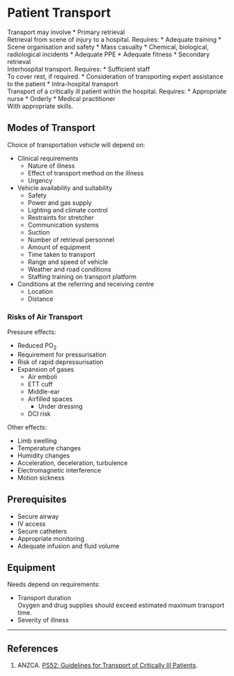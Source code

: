 # Patient Transport


Transport may involve
* Primary retrieval\
Retrieval from scene of injury to a hospital. Requires:
	* Adequate training
		* Scene organisation and safety
		* Mass casualty
		* Chemical, biological, radiological incidents
	* Adequate PPE
	* Adequate fitness
* Secondary retrieval\
Interhospital transport. Requires:
	* Sufficient staff\
	To cover rest, if required.
	* Consideration of transporting expert assistance to the patient
* Intra-hospital transport\
Transport of a critically ill patient within the hospital. Requires:
	* Appropriate nurse
	* Orderly
	* Medical practitioner\
	With appropriate skills.

## Modes of Transport

Choice of transportation vehicle will depend on:

* Clinical requirements
	* Nature of illness
	* Effect of transport method on the illness
	* Urgency
* Vehicle availability and suitability
	* Safety
	* Power and gas supply
	* Lighting and climate control
	* Restraints for stretcher
	* Communication systems
	* Suction
	* Number of retrieval personnel
	* Amount of equipment
	* Time taken to transport
	* Range and speed of vehicle
	* Weather and road conditions
	* Staffing training on transport platform
* Conditions at the referring and receiving centre
	* Location
	* Distance

### Risks of Air Transport

Pressure effects:

* Reduced PO~2~
* Requirement for pressurisation
* Risk of rapid depressurisation
* Expansion of gases
	* Air emboli
	* ETT cuff
	* Middle-ear
	* Airfilled spaces
		* Under dressing
	* DCI risk

Other effects:

* Limb swelling
* Temperature changes
* Humidity changes
* Acceleration, deceleration, turbulence
* Electromagnetic interference
* Motion sickness

## Prerequisites

* Secure airway
* IV access
* Secure catheters
* Appropriate monitoring
* Adequate infusion and fluid volume


## Equipment

Needs depend on requirements:

* Transport duration\
Oxygen and drug supplies should exceed estimated maximum transport time.
* Severity of illness

---

## References

1. ANZCA. [PS52: Guidelines for Transport of Critically Ill Patients](http://www.anzca.edu.au/Documents/ps52-2015-guidelines-for-transport-of-critically-i.pdf).